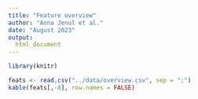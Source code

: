 ```yaml
---
title: "Feature overview"
author: "Anna Jenul et al."
date: "August 2023"
output:
  html_document
---
```


```r
library(knitr)
```

```r
feats <- read.csv("../data/overview.csv", sep = ";")
kable(feats[,-8], row.names = FALSE)
```